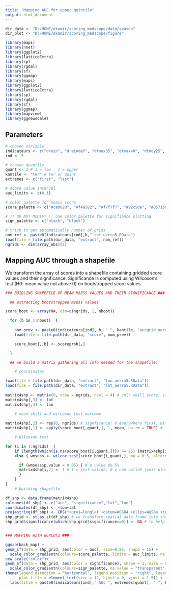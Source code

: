 ```yaml
---
title: "Mapping AUC for upper quintile"
output: html_document
---
```


```r

dir_data <- "D:/HOME/ekamir/scoring_medscope/data/season" 
dir_plot <- "D:/HOME/ekamir/scoring_medscope/figure" 

library(maps)
library(nnet)
library(ggplot2)
library(latticeExtra)
library(sp)
library(rgdal)
library(sf)
library(ggmap)
library(maps)
library(ggplot2)
library(latticeExtra)
library(sp)
library(rgdal)
library(sf)
library(ggmap)
library(mapview)
library(ggnewscale)

```
## Parameters 

```r

# chosen variable
indicateurs <- c("drain", "draindef", "dtmax35", "dtmax40", "dtmoy25", "drywav", "heatwav") 
ind <- 5

# chosen quantile
quant <- 2 # 1 = low , 2 = upper 
kantile <- "ter" # ter or quint
extremes <- c("first", "last")

# score value interval
auc_limits <- c(0,1)

# color palette for msess score
score_palette <- c("#ca0020", "#f4a582", "#f7f7f7", "#92c5de", "#0571b0")

# !! DO NOT MODIFY !! one color palette for signifiance plotting  
sign_palette <- c("black", "black")

# trick to get automatically number of grids 
nom_ref <- paste0(indicateurs[ind],b,"_ref_uerra5.RData")
load(file = file.path(dir_data, "extract", nom_ref))
ngrids <- dim(array_obs)[1]

```

## Mapping AUC through a shapefile

We transform the array of scores into a shapefile containing gridded score values and their significance.
Significance is computed using Wilcoxon's test (H0: mean value not above 0) on bootstrapped score values.

```r

### BUIDLING SHAPEFILE OF MEAN MSESS VALUES AND THEIR SIGNIFICANCE ###

  ## extracting bootstrapped msess values

score_boot <- array(NA, dim=c(ngrids, 2, nboot)) 

  for (b in 1:nboot)  { 
  
    nom_prev <- paste0(indicateurs[ind], b, "_", kantile, "aucgrid_uerra5.RData")
    load(file = file.path(dir_data, "score", nom_prev))

    score_boot[,,b] <- scoreprob[,]

  }

  ## we build a matrix gathering all info needed for the shapefile:

    # coordinates

load(file = file.path(dir_data, "extract", "lon_uerra5.RData"))
load(file = file.path(dir_data, "extract", "lat_uerra5.RData"))
  
matrix4shp <- matrix(0, nrow = ngrids, ncol = 4) # col: skill score, significant, lat, lon 
matrix4shp[,3] <- lat
matrix4shp[,4] <- lon
  
    # mean skill and wilcoxon test outcome

matrix4shp[,2] <- rep(0, ngrids) # signficance: 0 everywhere first, will switch to 1 if positive statistical test outcome
matrix4shp[,1] <- apply(score_boot[,quant,], 1, mean, na.rm = TRUE) #  mean of bootstrapped auc  

    # Wilcoxon test

for (i in 1:ngrids)  { 
    if (length(which(is.na(score_boot[i,quant,]))) >= 25) {matrix4shp[i,2] <- 0; matrix4shp[i,1] <- NA}
    else { wmsess <- wilcox.test(score_boot[i,quant,], mu = 0.5, alternative = "greater", conf.level = 0.95) # h0 represented by "mu = 0.5" & "alternative = greater", alternative being h1

      if (wmsess$p.value < 0.05) { # p value de 5%
      matrix4shp[i,2] <- 1 # 1 = test validé, 0 = non validé (voir plus haut)
      }
    }
}
    # building shapefile 

df_shp <- data.frame(matrix4shp)
colnames(df_shp) <- c("auc", "significance","lat","lon")
coordinates(df_shp) <- ~lon+lat
proj4string(df_shp) <- CRS("+proj=longlat +datum=WGS84 +ellps=WGS84 +towgs84=0,0,0")
shp_grid <- st_as_sf(df_shp) # we transform spatial data frame into shapefile, which is plotting friendly
shp_grid$significance[which(shp_grid$significance==0)] <- NA # to help plotting, we set significance as NA instead of 0


### MAPPING WITH GGPLOT2 ###

ggmap(back_map) +
geom_sf(data = shp_grid, aes(color = auc), size=0.85, shape = 15) + 
  scale_color_gradientn(colours=score_palette, limits = auc_limits, na.value = "black", guide = guide_colorbar(barwidth = 10, barheight = 0.25, nbin = 5)) +
new_scale("color")+
geom_sf(data = shp_grid, aes(color = significance), shape = 3, size = 0.15, show.legend = FALSE) +
  scale_color_gradientn(colours=sign_palette, na.value = "transparent")+
theme(legend.direction = "horizontal", legend.position = "right", legend.title = element_text(), legend.text=element_text(size=6),  
      plot.title = element_text(size = 12, hjust = 0, vjust = 1.5)) + 
  labs(title = paste0(indicateurs[ind]," AUC ", extremes[quant], " ", kantile))

```

